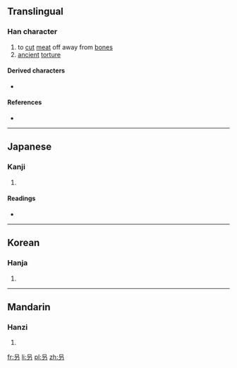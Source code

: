 {{also|另|召}}
==Translingual==

===Han character===
{{Han char|rn=30|rad=口|as=02|sn=5|four=|canj=口尸竹 (RSH), X口尸竹 (XRSH)|ids=⿱[[口]][[刀]]}}

# to [[cut]] [[meat]] off away from [[bone]]s
# [[ancient]] [[torture]]

====Derived characters====
* {{l|ja|拐}} {{qualifier|Japanese form}}

====References====
* {{Han ref|kx=0172.020|dkj=03236|dj=0382.040|hdz=10574.020|uh=53E7|ud=21479}}

----

==Japanese==

===Kanji===
{{ja-kanji|grade=|rs=口02}}

# {{defn|lang=ja|sort=口02}}

====Readings====
* {{ja-readings|on=[[か]] (ka), [[け]] (ke)|kun=[[わける]] (wakeru)}}

----

==Korean==

===Hanja===
{{ko-hanja|hangeul=과|eumhun=|rv=gwa|mr=kwa|y=kwa}}

# {{defn|lang=ko|sort=口02}}

----

==Mandarin==

===Hanzi===
{{cmn-hanzi|pin=[[guǎ]] ([[gua3]])|wg=kua<sup>3</sup>}}

# {{defn|lang=cmn|sort=口02}}

[[fr:叧]]
[[li:叧]]
[[pl:叧]]
[[zh:叧]]